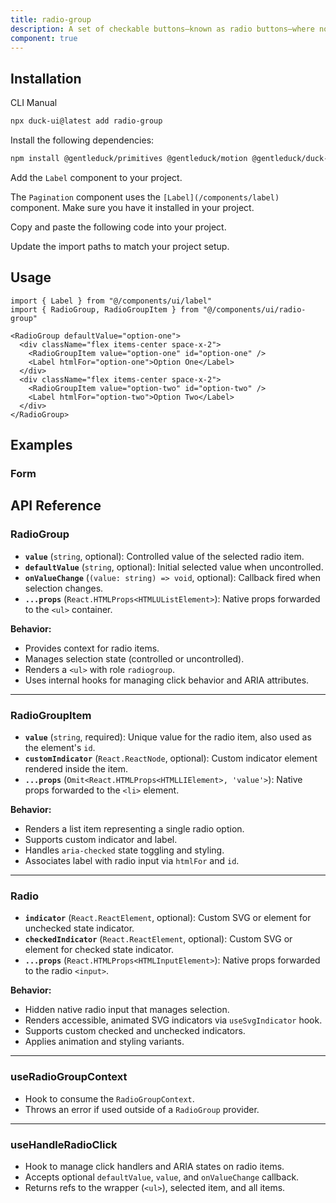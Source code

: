 ```yaml
---
title: radio-group
description: A set of checkable buttons—known as radio buttons—where no more than one of the buttons can be checked at a time.
component: true
---
```


<ComponentPreview
  name="radio-group-1"
  description="A radio group with 3 items."
/>

## Installation

<Tabs defaultValue="cli">

<TabsList>
  <TabsTrigger value="cli">CLI</TabsTrigger>
  <TabsTrigger value="manual">Manual</TabsTrigger>
</TabsList>
<TabsContent value="cli">

```bash
npx duck-ui@latest add radio-group
```

</TabsContent>

<TabsContent value="manual">

<Steps>

<Step>Install the following dependencies:</Step>

```bash
npm install @gentleduck/primitives @gentleduck/motion @gentleduck/duck-libs
```

<Step>Add the `Label` component to your project.</Step>

The `Pagination` component uses the `[Label](/components/label)` component. Make sure you have it installed in your project.

<Step>Copy and paste the following code into your project.</Step>

<ComponentSource name="radio-group" />

<Step>Update the import paths to match your project setup.</Step>

</Steps>

</TabsContent>

</Tabs>

## Usage

```tsx
import { Label } from "@/components/ui/label"
import { RadioGroup, RadioGroupItem } from "@/components/ui/radio-group"
```

```tsx
<RadioGroup defaultValue="option-one">
  <div className="flex items-center space-x-2">
    <RadioGroupItem value="option-one" id="option-one" />
    <Label htmlFor="option-one">Option One</Label>
  </div>
  <div className="flex items-center space-x-2">
    <RadioGroupItem value="option-two" id="option-two" />
    <Label htmlFor="option-two">Option Two</Label>
  </div>
</RadioGroup>
```

## Examples

### Form

<ComponentPreview name="radio-group-2" />

## API Reference

### **RadioGroup**

* **`value`** (`string`, optional): Controlled value of the selected radio item.
* **`defaultValue`** (`string`, optional): Initial selected value when uncontrolled.
* **`onValueChange`** (`(value: string) => void`, optional): Callback fired when selection changes.
* **`...props`** (`React.HTMLProps<HTMLUListElement>`): Native props forwarded to the `<ul>` container.

**Behavior:**

* Provides context for radio items.
* Manages selection state (controlled or uncontrolled).
* Renders a `<ul>` with role `radiogroup`.
* Uses internal hooks for managing click behavior and ARIA attributes.

---

### **RadioGroupItem**

* **`value`** (`string`, required): Unique value for the radio item, also used as the element's `id`.
* **`customIndicator`** (`React.ReactNode`, optional): Custom indicator element rendered inside the item.
* **`...props`** (`Omit<React.HTMLProps<HTMLLIElement>, 'value'>`): Native props forwarded to the `<li>` element.

**Behavior:**

* Renders a list item representing a single radio option.
* Supports custom indicator and label.
* Handles `aria-checked` state toggling and styling.
* Associates label with radio input via `htmlFor` and `id`.

---

### **Radio**

* **`indicator`** (`React.ReactElement`, optional): Custom SVG or element for unchecked state indicator.
* **`checkedIndicator`** (`React.ReactElement`, optional): Custom SVG or element for checked state indicator.
* **`...props`** (`React.HTMLProps<HTMLInputElement>`): Native props forwarded to the radio `<input>`.

**Behavior:**

* Hidden native radio input that manages selection.
* Renders accessible, animated SVG indicators via `useSvgIndicator` hook.
* Supports custom checked and unchecked indicators.
* Applies animation and styling variants.

---

### **useRadioGroupContext**

* Hook to consume the `RadioGroupContext`.
* Throws an error if used outside of a `RadioGroup` provider.

---

### **useHandleRadioClick**

* Hook to manage click handlers and ARIA states on radio items.
* Accepts optional `defaultValue`, `value`, and `onValueChange` callback.
* Returns refs to the wrapper (`<ul>`), selected item, and all items.

